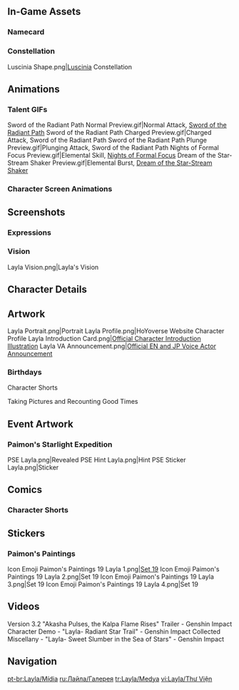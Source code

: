 {{CharacterTabs}}
{{TOC limit}}
==In-Game Assets==
{{Assets}}

===Namecard===
{{Assets/Namecard|Daydream|Layla}}

===Constellation===
<gallery>Luscinia Shape.png|[[Luscinia]] Constellation</gallery>

==Animations==
===Talent GIFs===
<gallery>
Sword of the Radiant Path Normal Preview.gif|Normal Attack, [[Sword of the Radiant Path]]
Sword of the Radiant Path Charged Preview.gif|Charged Attack, Sword of the Radiant Path
Sword of the Radiant Path Plunge Preview.gif|Plunging Attack, Sword of the Radiant Path
Nights of Formal Focus Preview.gif|Elemental Skill, [[Nights of Formal Focus]]
Dream of the Star-Stream Shaker Preview.gif|Elemental Burst, [[Dream of the Star-Stream Shaker]]
</gallery>

===Character Screen Animations===
{{Preview/CharacterAnimations}}

==Screenshots==
===Expressions===
{{Character Expression|Layla|Default|Disappointed|Pensive}}

===Vision===
<gallery>Layla Vision.png|Layla's Vision</gallery>

==Character Details==
{{Files by Character Gallery|character=Layla|Character Details}}

==Artwork==
<!-- Hide unused sections. Try to keep images in chronological order, based on release date. May reformat gallery once images flood, and then make subheadings and group images. -->
<gallery>
Layla Portrait.png|Portrait
Layla Profile.png|HoYoverse Website Character Profile
Layla Introduction Card.png|[https://twitter.com/GenshinImpact/status/1574340536139665409 Official Character Introduction Illustration]
Layla VA Announcement.png|[https://twitter.com/GenshinImpact/status/1590947435299229697 Official EN and JP Voice Actor Announcement]
</gallery>

===Birthdays===
{{Files by Character Gallery|Layla Birthday Artwork|character = Layla|not1=Character Shorts|not2=Taking Pictures and Recounting Good Times Images}}

;Character Shorts
{{Files by Character Gallery|Layla Birthday Artwork|character = Layla|not1=Character Birthday Artwork|not2=Taking Pictures and Recounting Good Times Images}}

;Taking Pictures and Recounting Good Times
{{Main|Taking Pictures and Recounting Good Times/Story/Layla}}
{{Files by Character Gallery|Layla Birthday Artwork|character = Layla|not1=Character Shorts|not2=Character Birthday Artwork}}
<!--
===Holidays===
{{Files by Character Gallery|Holiday Artwork}}

===Promotions===
<gallery>

</gallery>

===Social Media===
<gallery>

</gallery>
--><!--
===Miscellaneous===
<gallery>

</gallery>
-->
==Event Artwork==
===Paimon's Starlight Expedition===
{{Main|Paimon's Starlight Expedition}}
<gallery>
PSE Layla.png|Revealed
PSE Hint Layla.png|Hint
PSE Sticker Layla.png|Sticker
</gallery>

==Comics==
<!--
===Genshin Impact Preview Manga===
<gallery>

</gallery>
===4-Panel Comics===
<gallery>

</gallery>
-->
===Character Shorts===
{{Files by Character Gallery|Character Shorts|character = Layla|not1=Layla Birthday Artwork}}

==Stickers==
===Paimon's Paintings===
{{Main|Paimon's Paintings}}
<gallery>
Icon Emoji Paimon's Paintings 19 Layla 1.png|[[Paimon's Paintings#Set 19|Set 19]]
Icon Emoji Paimon's Paintings 19 Layla 2.png|Set 19
Icon Emoji Paimon's Paintings 19 Layla 3.png|Set 19
Icon Emoji Paimon's Paintings 19 Layla 4.png|Set 19
</gallery>

==Videos==
<!--Keep videos in chronological order.-->
<gallery>
Version 3.2 "Akasha Pulses, the Kalpa Flame Rises" Trailer - Genshin Impact
Character Demo - "Layla- Radiant Star Trail" - Genshin Impact
Collected Miscellany - "Layla- Sweet Slumber in the Sea of Stars" - Genshin Impact
</gallery>
<!--
===Cameos===

==References==
{{Reflist}}
-->
==Navigation==
{{Character Navbox|link type=media}}

[[pt-br:Layla/Mídia]]
[[ru:Лайла/Галерея]]
[[tr:Layla/Medya]]
[[vi:Layla/Thư Viện]]